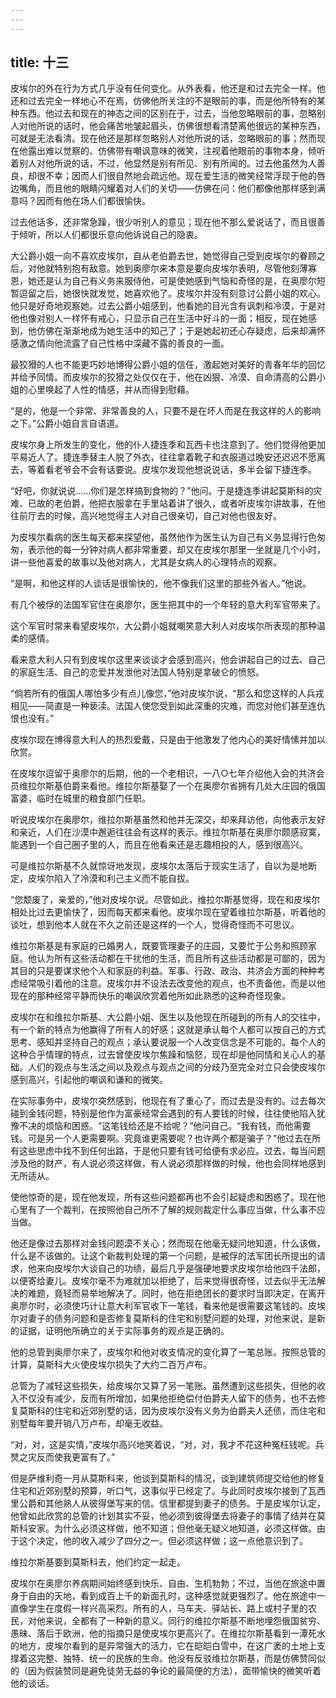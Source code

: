 ```yaml
---
---
---
```

title: 十三
---



皮埃尔的外在行为方式几乎没有任何变化。从外表看，他还是和过去完全一样。他还和过去完全一样地心不在焉，仿佛他所关注的不是眼前的事，而是他所特有的某种东西。他过去和现在的神态之间的区别在于，过去，当他忽略眼前的事，忽略别人对他所说的话时，他会痛苦地皱起眉头，仿佛很想看清楚离他很远的某种东西，可就是无法看清。现在他还是那样忽略别人对他所说的话，忽略眼前的事；然而现在他露出难以觉察的、仿佛带有嘲讽意味的微笑，注视着他眼前的事物本身，倾听着别人对他所说的话，不过，他显然是别有所见、别有所闻的。过去他虽然为人善良，却很不幸；因而人们很自然地会疏远他。现在爱生活的微笑经常浮现于他的唇边嘴角，而且他的眼睛闪耀着对人们的关切——仿佛在问：他们都像他那样感到满意吗？因而有他在场人们都很愉快。

过去他话多，还非常急躁，很少听别人的意见；现在他不那么爱说话了，而且很善于倾听，所以人们都很乐意向他诉说自己的隐衷。

大公爵小姐一向不喜欢皮埃尔，自从老伯爵去世，她觉得自己受到皮埃尔的眷顾之后，对他就特别抱有敌意。她到奥廖尔来本意是要向皮埃尔表明，尽管他刻薄寡恩，她还是认为自己有义务来服侍他，可是使她感到气恼和奇怪的是，在奥廖尔短暂逗留之后，她很快就发觉，她喜欢他了。皮埃尔并没有刻意讨公爵小姐的欢心。他只是好奇地观察她。过去公爵小姐感到，他看她的目光含有讽刺和冷漠，于是对他也像对别人一样怀有戒心，只显示自己在生活中好斗的一面；相反，现在她感到，他仿佛在渐渐地成为她生活中的知己了；于是她起初还心存疑虑，后来却满怀感激之情向他流露了自己性格中深藏不露的善良的一面。

最狡猾的人也不能更巧妙地博得公爵小姐的信任，激起她对美好的青春年华的回忆并给予同情。而皮埃尔的狡猾之处仅仅在于，他在凶狠、冷漠、自命清高的公爵小姐的心里唤起了人性的情感，并从而得到慰藉。

“是的，他是一个非常、非常善良的人，只要不是在坏人而是在我这样的人的影响之下。”公爵小姐自言自语道。

皮埃尔身上所发生的变化，他的仆人捷连季和瓦西卡也注意到了。他们觉得他更加平易近人了。捷连季替主人脱了外衣，往往拿着靴子和衣服道过晚安还迟迟不愿离去，等着看老爷会不会有话要说。皮埃尔发现他想说说话，多半会留下捷连季。

“好吧，你就说说……你们是怎样搞到食物的？”他问。于是捷连季讲起莫斯科的灾难、已故的老伯爵，他把衣服拿在手里站着讲了很久，或者听皮埃尔讲故事，在他往前厅去的时候，高兴地觉得主人对自己很亲切，自己对他也很友好。

为皮埃尔看病的医生每天都来探望他，虽然他作为医生认为自己有义务显得行色匆匆，表示他的每一分钟对病人都非常重要，却又在皮埃尔那里一坐就是几个小时，讲一些他喜爱的故事以及他对病人，尤其是女病人的心理特点的观察。

“是啊，和他这样的人谈话是很愉快的，他不像我们这里的那些外省人。”他说。

有几个被俘的法国军官住在奥廖尔，医生把其中的一个年轻的意大利军官带来了。

这个军官时常来看望皮埃尔，大公爵小姐就嘲笑意大利人对皮埃尔所表现的那种温柔的感情。

看来意大利人只有到皮埃尔这里来谈谈才会感到高兴，他会讲起自己的过去、自己的家庭生活、自己的恋爱并发泄他对法国人特别是拿破仑的愤怒。

“倘若所有的俄国人哪怕多少有点儿像您，”他对皮埃尔说，“那么和您这样的人兵戎相见——简直是一种亵渎。法国人使您受到如此深重的灾难，而您对他们甚至连仇恨也没有。”

皮埃尔现在博得意大利人的热烈爱戴，只是由于他激发了他内心的美好情愫并加以欣赏。

在皮埃尔逗留于奥廖尔的后期，他的一个老相识，一八○七年介绍他入会的共济会员维拉尔斯基伯爵来看他。维拉尔斯基娶了一个在奥廖尔省拥有几处大庄园的俄国富婆，临时在城里的粮食部门任职。

听说皮埃尔在奥廖尔，维拉尔斯基虽然和他并无深交，却来拜访他，向他表示友好和亲近，人们在沙漠中邂逅往往会有这样的表示。维拉尔斯基在奥廖尔颇感寂寞，能遇到一个自己圈子里的人，而且在他看来还是志趣相投的人，感到很高兴。

可是维拉尔斯基不久就惊讶地发现，皮埃尔太落后于现实生活了，自以为是地断定，皮埃尔陷入了冷漠和利己主义而不能自拔。

“您颓废了，亲爱的，”他对皮埃尔说。尽管如此，维拉尔斯基觉得，现在和皮埃尔相处比过去更愉快了，因而每天都来看他。皮埃尔现在望着维拉尔斯基，听着他的谈吐，想到他本人就在不久之前还是这样的一个人，觉得奇怪而不可思议。

维拉尔斯基是有家庭的已婚男人，既要管理妻子的庄园，又要忙于公务和照顾家庭。他认为所有这些活动都在干扰他的生活，而且所有这些活动都是可鄙的，因为其目的只是要谋求他个人和家庭的利益。军事、行政、政治、共济会方面的种种考虑经常吸引着他的注意。皮埃尔并不设法去改变他的观点，也不责备他，而是以他现在的那种经常平静而快乐的嘲讽欣赏着他所如此熟悉的这种奇怪现象。

皮埃尔在和维拉尔斯基、大公爵小姐、医生以及他现在所碰到的所有人的交往中，有一个新的特点为他赢得了所有人的好感；这就是承认每个人都可以按自己的方式思考、感知并坚持自己的观点；承认要说服一个人改变信念是不可能的。每个人的这种合乎情理的特点，过去曾使皮埃尔焦躁和恼怒，现在却是他同情和关心人的基础。人们的观点与生活之间以及观点与观点之间的分歧乃至完全对立只会使皮埃尔感到高兴，引起他的嘲讽和谦和的微笑。

在实际事务中，皮埃尔突然感到，他现在有了重心了，而过去是没有的。过去每次碰到金钱问题，特别是他作为富豪经常会遇到的有人要钱的时候，往往使他陷入犹豫不决的烦恼和困惑。“这笔钱给还是不给呢？”他问自己。“我有钱，而他需要钱。可是另一个人更需要啊。究竟谁更需要呢？也许两个都是骗子？”他过去在所有这些思虑中找不到任何出路，于是他只要有钱可给便有求必应。过去，每当问题涉及他的财产，有人说必须这样做，有人说必须那样做的时候，他也会同样地感到无所适从。

使他惊奇的是，现在他发现，所有这些问题都再也不会引起疑虑和困惑了。现在他心里有了一个裁判，在按照他自己所不了解的规则裁定什么事应当做，什么事不应当做。

他还是像过去那样对金钱问题漠不关心；然而现在他毫无疑问地知道，什么该做，什么是不该做的。让这个新裁判处理的第一个问题，是被俘的法军团长所提出的请求，他来向皮埃尔大谈自己的功绩，最后几乎是强硬地要求皮埃尔给他四千法郎，以便寄给妻儿。皮埃尔毫不为难就加以拒绝了，后来觉得很奇怪，过去似乎无法解决的难题，竟轻而易举地解决了。同时，他在拒绝团长的要求时当即决定，在离开奥廖尔时，必须使巧计让意大利军官收下一笔钱，看来他是很需要这笔钱的。皮埃尔对妻子的债务问题和是否修复莫斯科的住宅和别墅问题的处理，对他来说，是新的证据，证明他所确立的关于实际事务的观点是正确的。

他的总管到奥廖尔来了，皮埃尔和他对收支情况的变化算了一笔总账。按照总管的计算，莫斯科大火使皮埃尔损失了大约二百万卢布。

总管为了减轻这些损失，给皮埃尔又算了另一笔账。虽然遭到这些损失，但他的收入不仅没有减少，反而有所增加，如果他拒绝偿付伯爵夫人留下的债务，也不去修复莫斯科的住宅和近郊别墅的话，因为皮埃尔没有义务为伯爵夫人还债，而住宅和别墅每年要开销八万卢布，却毫无收益。

“对，对，这是实情，”皮埃尔高兴地笑着说，“对，对，我才不花这种冤枉钱呢。兵燹之灾反而使我更富有了。”

但是萨维利奇一月从莫斯科来，他谈到莫斯科的情况，谈到建筑师提交给他的修复住宅和近郊别墅的预算，听口气，这事似乎已经定了。与此同时皮埃尔接到了瓦西里公爵和其他熟人从彼得堡写来的信。信里都提到妻子的债务。于是皮埃尔认定，他曾如此欣赏的总管的计划其实不妥，他必须到彼得堡去将妻子的事情了结并在莫斯科安家。为什么必须这样做，他不知道；但他毫无疑义地知道，必须这样做。由于这个决定，他的收入减少了四分之一。但必须这样做；这一点他意识到了。

维拉尔斯基要到莫斯科去，他们约定一起走。

皮埃尔在奥廖尔养病期间始终感到快乐、自由、生机勃勃；不过，当他在旅途中置身于自由的天地，看到成百上千的新面孔时，这种感觉就更强烈了。他在旅途中一直像学生在度假一样兴高采烈。所有的人，马车夫、驿站长、路上或村子里的农民，对他来说，全都有了一种新的意义。同行的维拉尔斯基不断地埋怨俄国贫穷、愚昧、落后于欧洲，他的指摘只是使皮埃尔更高兴了。在维拉尔斯基看到一潭死水的地方，皮埃尔看到的是异常强大的活力，它在皑皑白雪中，在这广袤的土地上支撑着这完整、独特、统一的民族的生命。他没有反驳维拉尔斯基，而是仿佛赞同似的（因为假装赞同是避免徒劳无益的争论的最简便的方法），面带愉快的微笑听着他的谈话。